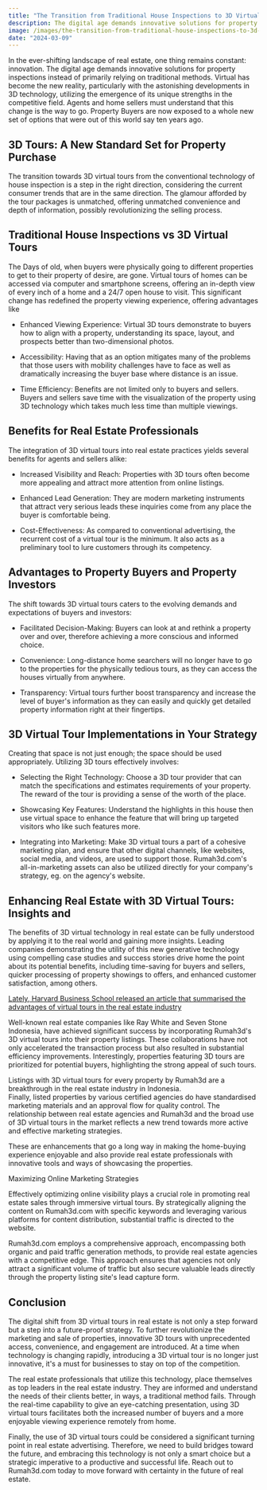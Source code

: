 ```yaml
---
title: "The Transition from Traditional House Inspections to 3D Virtual Tours in the Real Estate Industry"
description: The digital age demands innovative solutions for property inspections instead of primarily relying on traditional methods. Virtual has become the new reality, particularly with the astonishing developments in 3D technology, utilizing the emergence of its unique strengths in the competitive field. Agents and home sellers must understand that this change is the way to go. Property Buyers are now exposed to a whole new set of options that were out of this world say ten years ago.
image: /images/the-transition-from-traditional-house-inspections-to-3d-virtual-tours-in-the-real-estate-industry.jpg
date: "2024-03-09"
---
```


In the ever-shifting landscape of real estate, one thing remains constant: innovation. The digital age demands innovative solutions for property inspections instead of primarily relying on traditional methods. Virtual has become the new reality, particularly with the astonishing developments in 3D technology, utilizing the emergence of its unique strengths in the competitive field. Agents and home sellers must understand that this change is the way to go. Property Buyers are now exposed to a whole new set of options that were out of this world say ten years ago.


## 3D Tours: A New Standard Set for Property Purchase

The transition towards 3D virtual tours from the conventional technology of house inspection is a step in the right direction, considering the current consumer trends that are in the same direction. The glamour afforded by the tour packages is unmatched, offering unmatched convenience and depth of information, possibly revolutionizing the selling process.


## Traditional House Inspections vs 3D Virtual Tours

The Days of old, when buyers were physically going to different properties to get to their property of desire, are gone. Virtual tours of homes can be accessed via computer and smartphone screens, offering an in-depth view of every inch of a home and a 24/7 open house to visit. This significant change has redefined the property viewing experience, offering advantages like

- Enhanced Viewing Experience: Virtual 3D tours demonstrate to buyers how to align with a property, understanding its space, layout, and prospects better than two-dimensional photos.

- Accessibility: Having that as an option mitigates many of the problems that those users with mobility challenges have to face as well as dramatically increasing the buyer base where distance is an issue.

- Time Efficiency: Benefits are not limited only to buyers and sellers. Buyers and sellers save time with the visualization of the property using 3D technology which takes much less time than multiple viewings.


## Benefits for Real Estate Professionals

The integration of 3D virtual tours into real estate practices yields several benefits for agents and sellers alike:

- Increased Visibility and Reach: Properties with 3D tours often become more appealing and attract more attention from online listings.

- Enhanced Lead Generation: They are modern marketing instruments that attract very serious leads these inquiries come from any place the buyer is comfortable being.

- Cost-Effectiveness: As compared to conventional advertising, the recurrent cost of a virtual tour is the minimum. It also acts as a preliminary tool to lure customers through its competency.


## Advantages to Property Buyers and Property Investors

The shift towards 3D virtual tours caters to the evolving demands and expectations of buyers and investors:

- Facilitated Decision-Making: Buyers can look at and rethink a property over and over, therefore achieving a more conscious and informed choice.

- Convenience: Long-distance home searchers will no longer have to go to the properties for the physically tedious tours, as they can access the houses virtually from anywhere.

- Transparency: Virtual tours further boost transparency and increase the level of buyer's information as they can easily and quickly get detailed property information right at their fingertips.


## 3D Virtual Tour Implementations in Your Strategy

Creating that space is not just enough; the space should be used appropriately. Utilizing 3D tours effectively involves:

- Selecting the Right Technology: Choose a 3D tour provider that can match the specifications and estimates requirements of your property. The reward of the tour is providing a sense of the worth of the place.

- Showcasing Key Features: Understand the highlights in this house then use virtual space to enhance the feature that will bring up targeted visitors who like such features more.

- Integrating into Marketing: Make 3D virtual tours a part of a cohesive marketing plan, and ensure that other digital channels, like websites, social media, and videos, are used to support those. Rumah3d.com's all-in-marketing assets can also be utilized directly for your company's strategy, eg. on the agency's website.


## Enhancing Real Estate with 3D Virtual Tours: Insights and

The benefits of 3D virtual technology in real estate can be fully understood by applying it to the real world and gaining more insights. Leading companies demonstrating the utility of this new generative technology using compelling case studies and success stories drive home the point about its potential benefits, including time-saving for buyers and sellers, quicker processing of property showings to offers, and enhanced customer satisfaction, among others.

[Lately, Harvard Business School released an article that summarised the advantages of virtual tours in the real estate industry](https://hbswk.hbs.edu/item/are-virtual-tours-still-worth-it-in-real-estate-evidence-from-75000-home-sales)

<CustomQuote quote="MAYBE IT DOESN'T HELP YOU TO GET A 5 PERCENT SALES PRICE RISE BY USING VISUAL TOOLS—BUT IT MIGHT HELP SELLERS IN MANY OTHER WAYS."/>

Well-known real estate companies like Ray White and Seven Stone Indonesia, have achieved significant success by incorporating Rumah3d's 3D virtual tours into their property listings. These collaborations have not only accelerated the transaction process but also resulted in substantial efficiency improvements. Interestingly, properties featuring 3D tours are prioritized for potential buyers, highlighting the strong appeal of such tours.

Listings with 3D virtual tours for every property by Rumah3d are a breakthrough in the real estate industry in Indonesia.\
Finally, listed properties by various certified agencies do have standardised marketing materials and an approval flow for quality control.
The relationship between real estate agencies and Rumah3d and the broad use of 3D virtual tours in the market reflects a new trend towards more active and effective marketing strategies.

These are enhancements that go a long way in making the home-buying experience enjoyable and also provide real estate professionals with innovative tools and ways of showcasing the properties.

Maximizing Online Marketing Strategies

Effectively optimizing online visibility plays a crucial role in promoting real estate sales through immersive virtual tours. By strategically aligning the content on Rumah3d.com with specific keywords and leveraging various platforms for content distribution, substantial traffic is directed to the website.

Rumah3d.com employs a comprehensive approach, encompassing both organic and paid traffic generation methods, to provide real estate agencies with a competitive edge. This approach ensures that agencies not only attract a significant volume of traffic but also secure valuable leads directly through the property listing site's lead capture form.


## Conclusion

The digital shift from 3D virtual tours in real estate is not only a step forward but a step into a future-proof strategy. To further revolutionize the marketing and sale of properties, innovative 3D tours with unprecedented access, convenience, and engagement are introduced. At a time when technology is changing rapidly, introducing a 3D virtual tour is no longer just innovative, it's a must for businesses to stay on top of the competition.

The real estate professionals that utilize this technology, place themselves as top leaders in the real estate industry. They are informed and understand the needs of their clients better, in ways, a traditional method fails. Through the real-time capability to give an eye-catching presentation, using 3D virtual tours facilitates both the increased number of buyers and a more enjoyable viewing experience remotely from home.

Finally, the use of 3D virtual tours could be considered a significant turning point in real estate advertising. Therefore, we need to build bridges toward the future, and embracing this technology is not only a smart choice but a strategic imperative to a productive and successful life. Reach out to Rumah3d.com today to move forward with certainty in the future of real estate.
